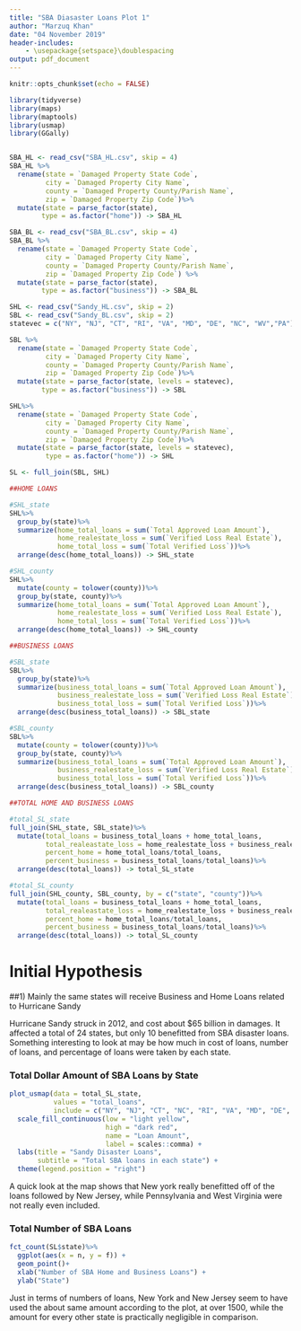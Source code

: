 ```yaml
---
title: "SBA Diasaster Loans Plot 1"
author: "Marzuq Khan"
date: "04 November 2019"
header-includes:
    - \usepackage{setspace}\doublespacing
output: pdf_document
---
```


``` r
knitr::opts_chunk$set(echo = FALSE)
```


```r
library(tidyverse)
library(maps)
library(maptools)
library(usmap)
library(GGally)


SBA_HL <- read_csv("SBA_HL.csv", skip = 4)
SBA_HL %>%
  rename(state = `Damaged Property State Code`,
         city = `Damaged Property City Name`,
         county = `Damaged Property County/Parish Name`,
         zip = `Damaged Property Zip Code`)%>%
  mutate(state = parse_factor(state),
        type = as.factor("home")) -> SBA_HL

SBA_BL <- read_csv("SBA_BL.csv", skip = 4)
SBA_BL %>%
  rename(state = `Damaged Property State Code`,
         city = `Damaged Property City Name`,
         county = `Damaged Property County/Parish Name`,
         zip = `Damaged Property Zip Code`) %>%
  mutate(state = parse_factor(state),
        type = as.factor("business")) -> SBA_BL
```

```r
SHL <- read_csv("Sandy_HL.csv", skip = 2)
SBL <- read_csv("Sandy_BL.csv", skip = 2)
statevec = c("NY", "NJ", "CT", "RI", "VA", "MD", "DE", "NC", "WV","PA")

SBL %>%
  rename(state = `Damaged Property State Code`,
         city = `Damaged Property City Name`,
         county = `Damaged Property County/Parish Name`,
         zip = `Damaged Property Zip Code`)%>%
  mutate(state = parse_factor(state, levels = statevec),
        type = as.factor("business")) -> SBL

SHL%>%
  rename(state = `Damaged Property State Code`,
         city = `Damaged Property City Name`,
         county = `Damaged Property County/Parish Name`,
         zip = `Damaged Property Zip Code`)%>%
  mutate(state = parse_factor(state, levels = statevec),
         type = as.factor("home")) -> SHL

SL <- full_join(SBL, SHL)
```

```r
##HOME LOANS

#SHL_state
SHL%>%
  group_by(state)%>%
  summarize(home_total_loans = sum(`Total Approved Loan Amount`),
            home_realestate_loss = sum(`Verified Loss Real Estate`),
            home_total_loss = sum(`Total Verified Loss`))%>%
  arrange(desc(home_total_loans)) -> SHL_state

#SHL_county
SHL%>%
  mutate(county = tolower(county))%>%
  group_by(state, county)%>%
  summarize(home_total_loans = sum(`Total Approved Loan Amount`),
            home_realestate_loss = sum(`Verified Loss Real Estate`),
            home_total_loss = sum(`Total Verified Loss`))%>%
  arrange(desc(home_total_loans)) -> SHL_county

##BUSINESS LOANS

#SBL_state
SBL%>%
  group_by(state)%>%
  summarize(business_total_loans = sum(`Total Approved Loan Amount`),
            business_realestate_loss = sum(`Verified Loss Real Estate`),
            business_total_loss = sum(`Total Verified Loss`))%>%
  arrange(desc(business_total_loans)) -> SBL_state

#SBL_county
SBL%>%
  mutate(county = tolower(county))%>%
  group_by(state, county)%>%
  summarize(business_total_loans = sum(`Total Approved Loan Amount`),
            business_realestate_loss = sum(`Verified Loss Real Estate`),
            business_total_loss = sum(`Total Verified Loss`))%>%
  arrange(desc(business_total_loans)) -> SBL_county

##TOTAL HOME AND BUSINESS LOANS

#total_SL_state
full_join(SHL_state, SBL_state)%>%
  mutate(total_loans = business_total_loans + home_total_loans,
         total_realeastate_loss = home_realestate_loss + business_realestate_loss,
         percent_home = home_total_loans/total_loans,
         percent_business = business_total_loans/total_loans)%>%
  arrange(desc(total_loans)) -> total_SL_state

#total_SL_county
full_join(SHL_county, SBL_county, by = c("state", "county"))%>%
  mutate(total_loans = business_total_loans + home_total_loans,
         total_realeastate_loss = home_realestate_loss + business_realestate_loss,
         percent_home = home_total_loans/total_loans,
         percent_business = business_total_loans/total_loans)%>%
  arrange(desc(total_loans)) -> total_SL_county
```

# Initial Hypothesis

##1) Mainly the same states will receive Business and Home Loans related to Hurricane Sandy

Hurricane Sandy struck in 2012, and cost about $65 billion in damages. It affected a total of 24 states, but only 10 benefitted from SBA disaster loans. Something interesting to look at may be how much in cost of loans, number of loans, and percentage of loans were taken by each state.

### Total Dollar Amount of SBA Loans by State

```r
plot_usmap(data = total_SL_state,
           values = "total_loans",
           include = c("NY", "NJ", "CT", "NC", "RI", "VA", "MD", "DE", "WV", "PA")) +
  scale_fill_continuous(low = "light yellow", 
                        high = "dark red", 
                        name = "Loan Amount", 
                        label = scales::comma) + 
  labs(title = "Sandy Disaster Loans", 
       subtitle = "Total SBA loans in each state") + 
  theme(legend.position = "right") 
```

A quick look at the map shows that New york really benefitted off of the loans followed by New Jersey, while Pennsylvania and West Virginia were not really even included.

### Total Number of SBA Loans

```r
fct_count(SL$state)%>%
  ggplot(aes(x = n, y = f)) +
  geom_point()+
  xlab("Number of SBA Home and Business Loans") +
  ylab("State")
```

Just in terms of numbers of loans, New York and New Jersey seem to have used the about same amount according to the plot, at over 1500, while the amount for every other state is practically negligible in comparison.